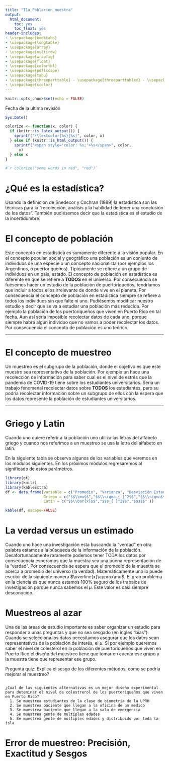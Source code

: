 ```yaml
---
title: "T1a_Poblacion_muestra"
output: 
  html_document:
    toc: yes
    toc_float: yes
header-includes:
- \usepackage{booktabs}
- \usepackage{longtable}
- \usepackage{array}
- \usepackage{multirow}
- \usepackage{wrapfig}
- \usepackage{float}
- \usepackage{colortbl}
- \usepackage{pdflscape}
- \usepackage{tabu}
- \usepackage{threeparttable} - \usepackage{threeparttablex} - \usepackage[normalem]{ulem} - \usepackage{makecell}
- \usepackage{xcolor}
---
```


```r
knitr::opts_chunk$set(echo = FALSE)
```


Fecha de la ultima revisión
```r

Sys.Date()
```

```r
colorize <- function(x, color) {
  if (knitr::is_latex_output()) {
    sprintf("\\textcolor{%s}{%s}", color, x)
  } else if (knitr::is_html_output()) {
    sprintf("<span style='color: %s;'>%s</span>", color, 
      x)
  } else x
}

#`r colorize("some words in red", "red")`
```

# ¿Qué es la estadística?

Usando la definición de Snedecor y Cochran (1989) la estadística  son las técnicas para la "recolección, análisis y la habilidad de tener una conclusión de los datos".  También pudiésemos decir que la estadística es el estudio de la incertidumbre.  


# El concepto de población

Este concepto en estadística es sumamente diferente a la visión popular. En el concepto popular, social y geográfico una población es un conjunto de individuos de una especie o un concepto nacionalista (por ejemplos los Argentinos, o puertoriqueños). Típicamente se refiere a un grupo de individuos en un país, estado.  El concepto de población en estadística es diferente en que se refiere a **TODOS** en el universo.   Por consecuencia se fuésemos hacer un estudio de la población de puertoriqueños, tendríamos que incluir a todos ellos irrelevante de donde vive en el planeta.  Por consecuencia el concepto de población en estadística siempre se refiere a todos los individuos sin que falte ni uno.  Pudiésemos modificar nuestro estudio y decir que se va a estudiar una población más reducida. Por ejemplo la población de los puertoriqueños que viven en Puerto Rico en tal fecha.   Aun así seria imposible recolectar datos de cada uno, porque siempre habrá algún individuo que no vamos a poder recolectar los datos.  Por consecuencia el concepto de población es uno teórico.  

***
# El concepto de muestreo

Un muestreo es el subgrupo de la población, donde el objetivo es que este muestro sea representativo de la población.  Por ejemplo un hace una recolección de información para saber cual es el nivel de estrés que la pandemia de COVID-19 tiene sobre los estudiantes universitarios. Seria un trabajo fenomenal recolectar datos sobre **TODOS** los estudiantes, pero su podría recolectar información sobre un subgrupo de ellos con la espera que los datos represente la población de estudiantes universitarios. 


***

# Griego y Latin 

Cuando uno quiere referir a la población uno utiliza las letras del alfabeto griego y cuando nos referimos a un muestreo se usa la letra del alfabeto en latín.  

En la siguiente tabla se observa algunos de los variables que veremos en los módulos siguientes. En los próximos módulos regresaremos al significado de estos parámetros. 


```r
library(gt)
library(knitr)
library(kableExtra)
df <- data.frame(variable = c("Promedio", "Varianza", "Desviación Estandar"),
                 Griego = c("$$\\mu$$","$$\\sigma_{ }^2$$","$$\\sigma$$"),
                 Latin = c("$$\\bar{x}$$","$$s_{ }^2$$","$$s$$" ))

kable(df, escape=FALSE)

```

# La verdad versus un estimado

Cuando uno hace una investigación esta buscando la "verdad" en otra palabra estamos a la búsqueda de la información de la población. Desafortunadamente raramente podemos tener TODA los datos por consecuencia esperamos que la muestra sea una buena representación de la "verdad". Por consecuencia se espera que el promedio de la muestra se acerca a promedio del universo (la verdad). Matemáticamente uno lo puede escribir de la siguiente manera  $\overline{x}\approx\mu$. El gran problema en la ciencia es que nunca estamos 100% seguro de los trabajos de investigación porque nunca sabemos el $\mu$.  Este valor es casi siempre desconocido.  



# Muestreos al azar

Una de las áreas de estudio importante es saber organizar un estudio para responder a unas preguntas y que no sea sesgado (en ingles "bias"). Cuando se selecciona los datos necesitamos asegurar que los datos sean representativos de la población de interés, el $\mu$.   Si por ejemplo queremos saber el nivel de colesterol en la población de puertoriqueños que viven en Puerto Rico el diseño del muestreo tiene que tomar en cuenta ese grupo y la muestra tiene que representar ese grupo.  


Pregunta quiz:  Explica el sesgo de los diferentes métodos, como se podría mejorar el muestreo?
```

¿Cual de las siguientes alternativas es un mejor diseño experimental para deteminar el nivel de colestrerol de los puertoriqueños que viven en Puerto Rico?
  1. Se muestrea estudiantes de la clase de biometría de la UPRH
  2. Se muestrea paciente que llegan a la oficina de un medico
  3. Se muestrea paciente que llegan a la sala de emergencia
  4. Se muestrea gente de multiples edades
  5. Se muestrea gente de multiples edades y distribuido por toda la isla

```
    
# Error de muestreo: Precisión, Exactitud y Sesgos


